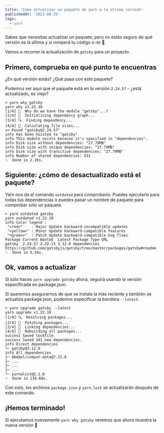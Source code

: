 ```yaml
---
title: 'Cómo actualizar un paquete de yarn a la última versión'
publishedAt: '2021-08-25'
tags:
  - yarn
---
```


Sabes que necesitas actualizar un paquete, pero no estás seguro de qué versión es la última y si romperá tu código o no 🙈.

Vamos a recorrer la actualización de `gatsby` para un proyecto.

## Primero, comprueba en qué punto te encuentras

¿En qué versión estás? ¿Qué pasa con este paquete?

Podemos ver aquí que el paquete está en la versión `2.24.57` - ¿está actualizado, es viejo?

```shell
> yarn why gatsby
yarn why v1.22.10
[1/4] 🤔  Why do we have the module "gatsby"...?
[2/4] 🚚  Initialising dependency graph...
[3/4] 🔍  Finding dependency...
[4/4] 🚡  Calculating file sizes...
=> Found "gatsby@2.24.57"
info Has been hoisted to "gatsby"
info This module exists because it's specified in "dependencies".
info Disk size without dependencies: "27.79MB"
info Disk size with unique dependencies: "27.79MB"
info Disk size with transitive dependencies: "27.79MB"
info Number of shared dependencies: 531
✨  Done in 2.16s.
```

## Siguiente: ¿cómo de desactualizado está el paquete?

Yarn nos da el comando `outdated` para comprobarlo. Puedes ejecutarlo para todas tus dependencias o puedes pasar un nombre de paquete para comprobar sólo un paquete.

```shell
> yarn outdated gatsby
yarn outdated v1.22.10
info Color legend :
 "<red>"    : Major Update backward-incompatible updates
 "<yellow>" : Minor Update backward-compatible features
 "<green>"  : Patch Update backward-compatible bug fixes
Package Current Wanted  Latest Package Type URL
gatsby  2.24.57 2.32.13 3.12.0 dependencies https://github.com/gatsbyjs/gatsby/tree/master/packages/gatsby#readme
✨  Done in 5.54s.
```

## Ok, vamos a actualizar

Si sólo haces `yarn upgrade gatsby` ahora, seguirá usando la versión especificada en package.json.

Si queremos asegurarnos de que se instala la más reciente y también se actualiza package.json, podemos especificar la bandera `--latest`:

```shell
> yarn upgrade gatsby --latest
yarn upgrade v1.22.10
[1/4] 🔍  Resolving packages...
[2/4] 🚚  Fetching packages...
[3/4] 🔗  Linking dependencies...
[4/4] 🔨  Rebuilding all packages...
success Saved lockfile.
success Saved 341 new dependencies.
info Direct dependencies
└─ gatsby@3.12.0
info All dependencies
├─ @babel/compat-data@7.15.0
├─ ...
├─ ...
├─ ...
└─ yurnalist@2.1.0
✨  Done in 134.68s.
```

Con esto, los archivos `package.json` y `yarn.lock` se actualizarán después de este comando.

## ¡Hemos terminado!

Si ejecutamos nuevamente `yarn why gatsby` veremos que ahora muestra la nueva versión 🎉
